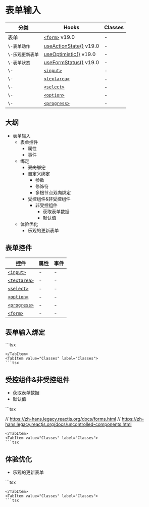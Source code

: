 # 表单输入

分类 | Hooks | Classes
---|---|---
表单 | [`<form>`](https://zh-hans.react.dev/reference/react-dom/components/form) v19.0 | - 
`\-表单动作` | [useActionState()](https://zh-hans.react.dev/reference/react/useActionState) v19.0 | - 
`\-乐观更新表单` | [useOptimistic()](https://zh-hans.react.dev/reference/react/useOptimistic) v19.0 | -
`\-表单状态` | [useFormStatus()](https://zh-hans.react.dev/reference/react-dom/hooks/useFormStatus) v19.0 | -
`\-` | [`<input>`](https://zh-hans.react.dev/reference/react-dom/components/input) | - 
`\-` | [`<textarea>`](https://zh-hans.react.dev/reference/react-dom/components/textarea) | - 
`\-` | [`<select>`](https://zh-hans.react.dev/reference/react-dom/components/select) | - 
`\-` | [`<option>`](https://zh-hans.react.dev/reference/react-dom/components/option) | - 
`\-` | [`<progress>`](https://zh-hans.react.dev/reference/react-dom/components/progress) | - 

## 大纲

- 表单输入
  - 表单控件
    - 属性
    - 事件
  - 绑定
    - ~~双向绑定~~
    - ~~自定义绑定~~
      - 参数
      - 修饰符
      - 多根节点双向绑定
    - 受控组件&非受控组件
      - 非受控组件
        - 获取表单数据
        - 默认值
  - 体验优化
    - 乐观的更新表单


## 表单控件

控件 | 属性 | 事件
--|--|--
[`<input>`](https://zh-hans.react.dev/reference/react-dom/components/input) | - | -
[`<textarea>`](https://zh-hans.react.dev/reference/react-dom/components/textarea) | - | -
[`<select>`](https://zh-hans.react.dev/reference/react-dom/components/select) | - | -
[`<option>`](https://zh-hans.react.dev/reference/react-dom/components/option) | - | -
[`<progress>`](https://zh-hans.react.dev/reference/react-dom/components/progress) | - | -
[`<form>`](https://zh-hans.react.dev/reference/react-dom/components/form) | - | -

## 表单输入绑定

<Tabs groupId="form" queryString>
<TabItem value="Hooks" label="Hooks" default>
```tsx

```
</TabItem>
<TabItem value="Classes" label="Classes">
```tsx

```
</TabItem>
</Tabs>

## 受控组件&非受控组件

- 获取表单数据
- 默认值

<Tabs groupId="form" queryString>
<TabItem value="Hooks" label="Hooks" default>
```tsx

// https://zh-hans.legacy.reactjs.org/docs/forms.html
// https://zh-hans.legacy.reactjs.org/docs/uncontrolled-components.html
```
</TabItem>
<TabItem value="Classes" label="Classes">
```tsx

```
</TabItem>
</Tabs>

## 体验优化

- 乐观的更新表单

<Tabs groupId="form" queryString>
<TabItem value="Hooks" label="Hooks" default>
```tsx

```
</TabItem>
<TabItem value="Classes" label="Classes">
```tsx

```
</TabItem>
</Tabs>
